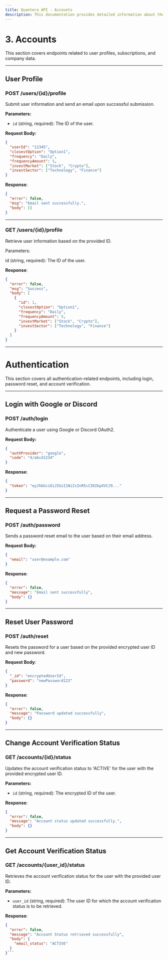 ```yaml
---
title: Quantera API - Accounts
description: This documentation provides detailed information about the Quantera API.
---
```



# 3. **Accounts**
This section covers endpoints related to user profiles, subscriptions, and company data.

---

## User Profile

### POST /users/{id}/profile

Submit user information and send an email upon successful submission.

**Parameters:**

- `id` (string, required): The ID of the user.

**Request Body:**
```json
{
  "userId": "12345",
  "closestOption": "Option1",
  "frequency": "Daily",
  "frequencyAmount": 5,
  "investMarket": ["Stock", "Crypto"],
  "investSector": ["Technology", "Finance"]
}
```

**Response**:
```json
{
  "error": false,
  "msg": "Email sent successfully.",
  "body": []
}
```

---

### GET /users/{id}/profile

Retrieve user information based on the provided ID.

Parameters:

id (string, required): The ID of the user.

**Response**:
```json
{
  "error": false,
  "msg": "Success",
  "body": [
    {
      "id": 1,
      "closestOption": "Option1",
      "frequency": "Daily",
      "frequencyAmount": 5,
      "investMarket": ["Stock", "Crypto"],
      "investSector": ["Technology", "Finance"]
    }
  ]
}
```

---

# Authentication

This section covers all authentication-related endpoints, including login, password reset, and account verification.

---

## Login with Google or Discord

### POST /auth/login

Authenticate a user using Google or Discord OAuth2.

**Request Body:**
```json
{
  "authProvider": "google",
  "code": "4/abcd1234"
}
```

**Response**:
```json
{
  "token": "eyJhbGciOiJIUzI1NiIsInR5cCI6IkpXVCJ9..."
}
```

---

## Request a Password Reset

### POST /auth/password

Sends a password reset email to the user based on their email address.

**Request Body:**
```json
{
  "email": "user@example.com"
}
```

**Response**:
```json
{
  "error": false,
  "message": "Email sent successfully",
  "body": {}
}
```

---

## Reset User Password

### POST /auth/reset

Resets the password for a user based on the provided encrypted user ID and new password.

**Request Body**:
```json
{
  "_id": "encryptedUserId",
  "password": "newPassword123"
}
```

**Response**:
```json
{
  "error": false,
  "message": "Password updated successfully",
  "body": {}
}
```

---

## Change Account Verification Status

### GET /accounts/{id}/status

Updates the account verification status to 'ACTIVE' for the user with the provided encrypted user ID.

**Parameters:**
- `id` (string, required): The encrypted ID of the user.

**Response**:
```json
{
  "error": false,
  "message": "Account status updated successfully.",
  "body": {}
}
```

---

## Get Account Verification Status

### GET /accounts/{user_id}/status

Retrieves the account verification status for the user with the provided user ID.

**Parameters:**
- `user_id` (string, required): The user ID for which the account verification status is to be retrieved.

**Response**:
```json
{
  "error": false,
  "message": "Account Status retrieved successfully",
  "body": {
    "email_status": "ACTIVE"
  }
}```
